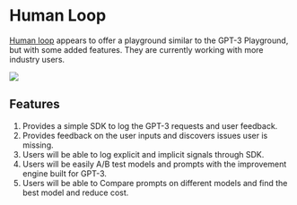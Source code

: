 
# Human Loop

[Human loop](https://humanloop.com/) appears to offer a playground similar to the GPT-3 Playground,
but with some added features. They are currently working with more industry users.

<div style={{ textAlign: "center" }}>
  <Image
    src="/docs/assets/tooling/humanloop.webp"
    width={1200}
    height={891}
    style={{ width: "750px", margin: "auto" }}
  />
</div>

## Features

1. Provides a simple SDK to log the GPT-3 requests and user feedback.
2. Provides feedback on the user inputs and discovers issues user is missing.
3. Users will be able to log explicit and implicit signals through SDK.
4. Users will be easily A/B test models and prompts with the improvement engine built for GPT-3.
5. Users will be able to Compare prompts on different models and find the best model and reduce cost.
